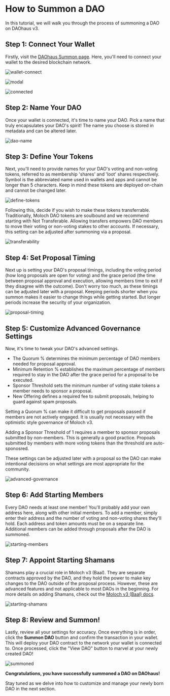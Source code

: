 # How to Summon a DAO

In this tutorial, we will walk you through the process of summoning a DAO on DAOhaus v3.

## Step 1: Connect Your Wallet

Firstly, visit the [DAOhaus Summon page](https://summon.daohaus.club/). Here, you'll need to connect your wallet to the desired blockchain network.

![wallet-connect](https://github.com/0xBootleggers/user-guide/assets/522182/a8e8d7ee-5a4a-4ff5-af84-9d03e9809f14)

![modal](https://github.com/0xBootleggers/user-guide/assets/522182/a9b13e6d-c655-4596-a9db-254958edbb13)

![connected](https://github.com/0xBootleggers/user-guide/assets/522182/2ab704b8-b4f0-46cd-93c1-8eeafdb77256)

## Step 2: Name Your DAO

Once your wallet is connected, it's time to name your DAO. Pick a name that truly encapsulates your DAO's spirit! The name you choose is stored in metadata and can be altered later.

![dao-name](https://github.com/0xBootleggers/user-guide/assets/522182/276014a6-259c-41c2-aed4-5a0e14a7f75d)

## Step 3: Define Your Tokens

Next, you'll need to provide names for your DAO's voting and non-voting tokens, referred to as membership 'shares' and 'loot' shares respectively. Symbol is the abbreviated name used in wallets and apps and cannot be longer than 5 characters. Keep in mind these tokens are deployed on-chain and cannot be changed later.

![define-tokens](https://github.com/0xBootleggers/user-guide/assets/522182/fd43071f-070e-446e-82be-7375acce7963)

Following this, decide if you wish to make these tokens transferrable. Traditionally, Moloch DAO tokens are soulbound and we recommend starting with Not Transferable. Allowing transfers empowers DAO members to move their voting or non-voting stakes to other accounts. If necessary, this setting can be adjusted after summoning via a proposal.

![transferability](https://github.com/0xBootleggers/user-guide/assets/522182/67cf3414-653e-438b-99f5-60d68d39c2c0)

## Step 4: Set Proposal Timing

Next up is setting your DAO's proposal timings, including the voting period (how long proposals are open for voting) and the grace period (the time between proposal approval and execution, allowing members time to exit if they disagree with the outcome). Don't worry too much, as these timings can be adjusted later with a proposal. Keeping periods shorter when you summon makes it easier to change things while getting started. But longer periods increase the security of your organization.

![proposal-timing](https://github.com/0xBootleggers/user-guide/assets/522182/8d2b2f20-a78a-48b9-8c79-922457d0f095)

## Step 5: Customize Advanced Governance Settings

Now, it's time to tweak your DAO's advanced settings.

- The Quorum % determines the minimum percentage of DAO members needed for proposal approval.
- Minimum Retention % establishes the maximum percentage of members required to stay in the DAO after the grace period for a proposal to be executed.
- Sponsor Threshold sets the minimum number of voting stake tokens a member needs to sponsor a proposal.
- New Offering defines a required fee to submit proposals, helping to guard against spam proposals.

Setting a Quorum % can make it difficult to get proposals passed if members are not actively engaged. It is usually not necessary with the optimistic style governance of Moloch v3.

Adding a Sponsor Threshold of 1 requires a member to sponsor proposals submitted by non-members. This is generally a good practice. Propoals submitted by members with more voting tokens than the threshold are auto-sponosred.

These settings can be adjusted later with a proposal so the DAO can make intentional decisions on what settings are most appropriate for the community.

![advanced-governance](https://github.com/0xBootleggers/user-guide/assets/522182/40351a86-3c10-4a98-afcf-d275b3e36518)

## Step 6: Add Starting Members

Every DAO needs at least one member! You'll probably add your own address here, along with other initial members. To add a member, simply enter their address and the number of voting and non-voting shares they'll hold. Each address and token amounts must be on a separate line. Additional members can be added through proposals after the DAO is summoned.

![starting-members](https://github.com/0xBootleggers/user-guide/assets/522182/bed4b8cd-9710-456b-8159-4c4a855748db)

## Step 7: Appoint Starting Shamans

Shamans play a crucial role in Moloch v3 (Baal). They are separate contracts approved by the DAO, and they hold the power to make key changes to the DAO outside of the proposal process. However, these are advanced features and not applicable to most DAOs in the beginning. For more details on adding Shamans, check out the [Moloch v3 (Baal) docs](https://moloch.daohaus.fun/tools/shaman).

![starting-shamans](https://github.com/0xBootleggers/user-guide/assets/522182/1781ba95-99e9-48cd-ab00-891408d93555)

## Step 8: Review and Summon!

Lastly, review all your settings for accuracy. Once everything is in order, click the **Summon DAO** button and confirm the transaction in your wallet. This will deploy your DAO contract to the network your wallet is connected to. Once processed, click the "View DAO" button to marvel at your newly created DAO!

![summoned](https://github.com/0xBootleggers/user-guide/assets/522182/178c30f5-e72a-41ae-8ec6-85b42cfc53dd)

**Congratulations, you have successfully summoned a DAO on DAOhaus!**

Stay tuned as we delve into how to customize and manage your newly born DAO in the next section.
